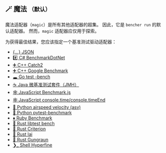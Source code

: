 ## 🪄 魔法 <small>（默认）</small>

魔法适配器（`magic`）是所有其他适配器的超集。
因此，它是 `bencher run` 的默认适配器。
然而，`magic` 适配器应仅用于探索。

为获得最佳结果，您应该指定一个基准测试驱动适配器：

- [\{...\} JSON](#-json)
- [#️⃣ C# BenchmarkDotNet](#%EF%B8%8F%E2%83%A3-c-dotnet)
- [➕ C++ Catch2](#-c-catch2)
- [➕ C++ Google Benchmark](#-c-google)
- [🕳 Go test -bench](#-go-bench)
- [☕️ Java 微基准测试套件（JMH）](#%EF%B8%8F-java-jmh)
- [🕸 JavaScript Benchmark.js](#-javascript-benchmark)
- [🕸 JavaScript console.time/console.timeEnd](#-javascript-time)
- [🐍 Python airspeed velocity (asv)](#-python-asv)
- [🐍 Python pytest-benchmark](#-python-pytest)
- [♦️ Ruby Benchmark](#%EF%B8%8F-ruby-benchmark)
- [🦀 Rust libtest bench](#-rust-bench)
- [🦀 Rust Criterion](#-rust-criterion)
- [🦀 Rust Iai](#-rust-iai)
- [🦀 Rust Gungraun](#-rust-gungraun)
- [❯_ Shell Hyperfine](#_%EF%B8%8F-shell-hyperfine)
